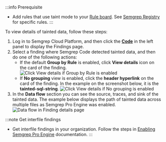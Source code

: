 :::info Prerequisite
- Add rules that use taint mode to your [Rule board](https://semgrep.dev/orgs/-/board). See [Semgrep Registry](https://semgrep.dev/explore) for specific rules. 
:::

To view details of tainted data, follow these steps:
1. Log in to Semgrep Cloud Platform, and then click the **[Code](https://semgrep.dev/orgs/-/findings)** in the left panel to display the Findings page.
1. Select a finding where Semgrep Code detected tainted data, and then do one of the following actions:
    - If the default **Group by Rule** is enabled, click <i class="fa-regular fa-window-restore"></i> **View details** icon on the card of the finding.
        ![Click View details if Group by Rule is enabled](/img/cloud-platform-findings-group-by-rule-view-details.png)<br />
    - If **No grouping** view is enabled, click the **header hyperlink** on the card of the finding. In the example on the screenshot below, it is the **tainted-sql-string**.
        ![Click View details if No grouping is enabled](/img/cloud-platform-findings-no-grouping-view-details.png)<br />
1. In the <i class="fa-solid fa-droplet"></i> **Data flow** <i class="fa-regular fa-circle-info"></i> section you can see the source, traces, and sink of the tainted data. The example below displays the path of tainted data across multiple files as Semgrep Pro Engine was enabled.
    ![Data flow in Finding details page](/img/cloud-platform-findings-details-data-flow.png)<br />

:::note Get interfile findings
- Get interfile findings in your organization. Follow the steps in [Enabling Semgrep Pro Engine](/deepsemgrep/deepsemgrep-introduction/#enabling-semgrep-pro-engine-in-semgrep-cloud-platform) documentation.
:::